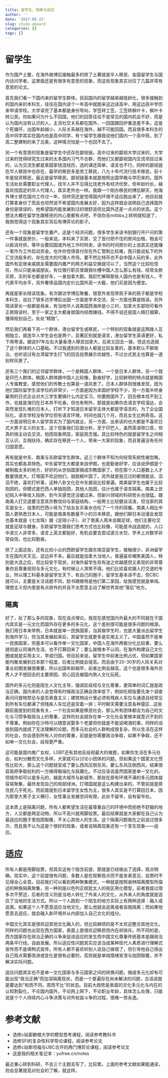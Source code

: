 ```yaml
---
title: 留学生、隔离与适应
author: ''
date: '2017-05-22'
slug: study-aboard
categories: []
tags: []
---
```


# 留学生

作为国产土鳖，在海外做博后接触最多的除了土著就是华人移民、各国留学生与国内访问学者，这里面还是有很多有意思的现象，而这些现象其实对应了几篇非常有意思的论文。

首先我们看一下国内来的留学生群体。目前国内的留学越来越低龄化，很多接触到的国内来的本科生，往往在国内读个一年高中就跑来这边读高中，用这边高中学历来申请学校。大学读完了基本都是身份导向，学签转工签，工签转枫叶卡，枫叶卡转公民。你如果问为什么不回国，他们的回答往往不是常见的国内机会不好，而是认为国内没有认识的人，主流社交关系都在国外，一回国跟回炉重造差不多。这是个死循环，出国年龄越小，人际关系越在海外，越不可能回国。而且很多本科生的高中同学其实在国内也是高中同学，有个留学生跟我说他们国内一个高中班，到了高二整建制的来了北美，这种情况怕是一个也回不去了。

另一个有意思的现象是留学生中还存在鄙视链。高中过来的鄙视大学过来的，大学过来的觉得研究生过来的太多国内习气不合群，而他们又都鄙视国内交流项目过来的，认为交流生都是拿国家钱混经历，选的课还简单，语言也不行。同样的鄙视链在华人移民中也存在，最早的移民多是劳工移民，八九十年代流行技术移民，前十年是投资移民，最近是留学移民，鄙视链基本就是按照出国早晚与学历来的。国外生活处处需要职业代理人，找华人并不见得比找老外有经济优势，但年龄约长，越喜欢找固定的华人代理人，其实老外也一样。我跟一个刚办移民的博后聊天，他海外博士曾在国内工作过一年，但终究还是觉得国内环境不适应跑出来了，他目前就打算拿身份了而且也坦然说不希望国内发展太好，因为这样就会说明自己选择国外身份是错误的，他希望国内能发展到过的很舒适但比国外还差一点点的状态。这个想法大概在留学生跟移民的内心里都有点吧，不信你去mitbbs上转转就知道了，我倒觉得这个现象其实背后有博弈论的影子。

还有一个现象是留学生置产。这是个经济问题，很多学生来读书到银行开户问的第一件事就是房价，一般来说，本科来了买房，交了首付把不住的房间出租，租金可以抵消月供，等毕业要回国或外地工作时转卖，读书的时间房价的上涨其实还能赚一笔作为工作启动资金。也许你觉得首付存在外汇管制比较难，我只能说私下的外汇交流挺多的，存在庞大的代理人市场，要不然比特币也不会中国人玩的多，此外国外有定居亲戚朋友需要国内置产的两方利益交换就可以了，当然这个比较吃信任，所以只能亲戚朋友。有位银行职员曾跟我吐槽中国人怎么那么有钱，经常全款买房，买的车也都是好车，一身加拿大鹅，我赶忙解释那些人国内也是有钱人，不代表平均水平，另外奢侈品国内定价比国外高一大截，他们买是因为便宜。

再就是家长陪读现象。有次跟访学博后聚餐，很意外发现带孩子来的孩子都是学校本科生，说白了很多访学博后出国一方面是学术交流，另一方面也算是陪读。另外陪读家长一般都是母亲，有当地华人说美国西海岸是小三村，加拿大东部则可看作正房陪读村，至于一家之主大都身居国内经商赚钱。不得不说还是国人精打细算，懂得规划自己，处处“精致”。

然后我们再看下另一个群体，港台留学生或移民，一个特别的现象就是这两拨人互相独立，就连华人学生会也是两个，显著区别就是语言，港台留学生英语更好，私下用粤语。据说97年左右大量香港人移民加拿大，后来又回去一拨，但这也造就了这个群体的人口基础。不过我遇到的港台人都是比较友善的，基本默认不聊政治，也听说过有台湾留学生打飞的回去投票展示优越性，不过台式民主也算是一道别样风景了。

还有三个我们的近邻留学群体，一个是韩国人群体，一个是日本人群体，另一个就是印巴人群体。韩国人群体跟中国人比较像，勤奋好学，比较鲜明的特点就是韩国人专属教堂，感觉他们的传教士也算是一道风景了。日本人群体则很难发现，因为他们国际留学生读学位的非常少，一方面是因为本国好学校不少，另一方面半终身雇用的日式企业对大三学生要搞什么内定实习，你要跑国外了，回去根本找不到工作，也就是海归在日本并不吃香。但也有例外，那就是如果你去语言学校溜达，会突然发现扎堆的日本人，打听下才知道日本留学主体大都是学语言的，为了企业国际化，语言学校没有学位但有语言环境，时间也就几个月，而且女生比例奇高。这一方面说明日本人留学其实为了国内就业，另一方面，出来读的也大都是不喜欢日式大男子主义的女生，这个现象我们后面分析。至于印巴人，虽然英语带口音，但真的很主动去交流，抱团现象明显，家庭观念强。其比较特色的就是留学生之间相互认识，互相扶持，确实存在移民一个人，带来一大家的现象，而且普遍没有任何归国意愿。

再有就是中东、南美与东欧留学生群体。这三个群体不知为何经常系统性被忽略，其实也都各具特色。中东留学生大都是来自伊朗，也是勤奋好学，应该说伊朗是个被制裁太多的地方，好好的从世俗国家搞成宗教国家了。但在那个人口基数上人才数量很庞大，灯塔国不欢迎他们，就跑枫叶国了。另外就是我见过的都很能说，滔滔不绝，喜欢打听事，这种八卦文化在中东据说比较普遍。南美留学生也属于比较抱团的，但模式是巴西人单独抱团，其他人抱团，估计也属于语言隔离。南美上世纪陷入中等收入陷阱，到今天感觉还没缓过来，但新兴领域的科研势头也很猛。跟南美人打交道要注意其宗教信仰与家庭结构，一般男士比较健谈活泼，但当家的其实是女士，组里的巴西小哥为了给女友买香水也吃了一个月的简餐。南美人相比中国人更熟悉日本人，可能是南美有数量不小的日本移民，跟他们聊日本动漫会发现也基本就是《七龙珠》跟《足球小子》，对了南美人周末会踢足球，他们主要社交就是足球与健身。东欧留学生跟我们思考方式也比较像，可能是冷战造就的，人口中波兰人非常多，语言上英文都挺好，有机会要去尝试波兰水饺，学术上对数学非常自信，也比较勤奋。

除了上面这些，还有比较小众的西欧留学生跟东南亚留学生，接触很少，非洲留学生在国内天天见，这边并不多。最后就是加拿大当地人，普遍喜欢嘲笑美国人，特别是大选之后，但比较安于现状，对海外留学生存有迷之优越感但又表现的非常尊重你且尊重规则与多元文化，有时候让人哭笑不得。他们比较喜欢跟人打交道的专业，所以理工科基本是留学生天下，有自己的圈子，留学生基本进不去，但CBC就可以，主要是关注话题不同，脸书跟推特是他们第二家园，给我感觉就是单纯、理想主义但内里是有点排外的并且不太愿意主动了解世界其他“落后”地方。

## 隔离

好了，扯了那么多的现象，现在说点理论。我现在感觉国内外最大的不同就在于国内其实是一元文化而国外存在更多的多元化，这个差别很可能是很多问题的根源。我们用日本来举例，日本就是单一民族国家，当其做学生时，也是大量派出留学生到海外学习，但当其发展起来后，其留学生就更多是实用主义了。中国虽然不是单一民族国家，但基本可以看作单一文化国家，中国人在海外两极分化比较重，要么就彻底认同海外生活，也不打算回来了；要么就根本不认同，在海外构建自己文化圈或就是实用主义，学成归国。但目前来说，留学生中前者比例占优，但如果国家能均衡发展到日本那个程度，后者比例就会提高。而且由于20-30岁的人际关系对事业初期发展很重要，所以出国年龄越早，前者比例会越高，这个也是很多海外优秀人才不想回去的主要原因，担心回去被国内熟人文化玩死。

国外的多元化则是陌生人文化主导，强调反歧视与文化尊重，更简单的词汇就是政治正确。国内来的人会觉得有时候政治正确会效率低下，例如吃顿饭要先发个调查表问问食物禁忌与是否素食主义；建筑物设计里必须有残疾人车位与通道且经常见到所有车位都满了但残疾人车位还是空着一排；平时聊天需要注意各种雷区…这些跟前面提到的现象有关，一个社会如果是移民社会，那么所有团体都会为自己的文化与习惯争取政治上的尊重，这样的社会就存在单一文化社会里根本就意识不到的不尊重。例如你在沙特可以随意说娶多个老婆但你就是不能说喝酒的事，同样的话放到国内就成了无法理解的论题，而多元社会的人群构成很复杂，所以生活在这样的社会，你会感到所有人对你的尊重，前提是你需要政治争取，如果不争取，还不如单一文化社会，歧视更严重。

这可能是国内推广女权、LGBT还有其他反歧视最大的难题，如果你生活在多元社会，权利分散而文化多样，大家就可以讨论小团体的问题。但如果这个国家文化惯性比较大，那么这个问题就变成了要么西风压倒东风，要么东风压倒西风，结果很容易把争取权利的一方搞得极端化与妖魔化。不过应该说虽然国家是单一文化的，但城市却可以是多元的，越是大城市与新城市，那些在原有环境不满的多元团体就容易聚集，最终发现自己的局部绿洲。灯塔国就是这么构建出来的，不管前提是原住民几乎死光。而前面提到日本留学生女性为主，很多人其实是不打算回日本，因为那里大男子主义横行，女性事业发展空间有限，此处不留爷，自有留爷处。

这本质上是隔离问题，所有人都希望生活在最尊重自己的环境中而拒绝不舒服的地方，人又都是两足动物，所以不高兴就用脚投票。最后结果就是大家都在自己认为最适应的圈子里抱团取暖，不关心其他人的生活。这个隔离问题我在之前说过很多次，而且我不认为这是个很好的现象，或者说隔离现象还有一个孪生现象——适应。

# 适应

所有人都是用脚投票，但其实这有个隐含前提，那就是已经做出了选择，观点明确。现实中，这个前提很有问题，多数人是在观察观点而不是发表意见，投票时不见得全心全意。目前我们可以看到两种聚集模式，一种就是按照谢林隔离模型所描述的种族隔离聚集，另一种则是以色列正统犹太人的街区黑化模型，前者我提过很多次不赘述，后者的含义则是当地人转化了外来人的文化，从外来人的角度就是适应了当地的生活方式。所以一个人跑到一个陌生的地方实际上有两种选择：融入或逃离。如果这个人不愿意适应当地文化，那么他就会逃离或者自我隔离；而如果他愿意去适应，就会融入新环境并从内部加入自己文化的组分。

中国文化其实是很欢迎其他文化融入的，但比较麻烦的是不太欢迎整合其他文化。同样的问题也出现在西方国家，表面上是很欢迎移民但内在却排斥。所不同的是，西方国家存在政治正确的斗争来促进适应的发生而中国文化尊重传统基本是跟政治两条平行线，自由发展。所以适应性问题其实应该当成某种现代人素质进行理解式宣传而不是填鸭式宣传。所有人都不喜欢听别人说自己做错了，但引导他自己得出自己观点需要改进或变化是很有必要的，否则就是单纯情绪宣泄与抱团取暖，并不解决实际问题。

适应问题其实也不是单一文化国家与多元国家之间的转换问题，搞成多元化却有可能出现“政治正确”而加深隔离现状，而是一个普遍存在尚未解决的问题，古话说就是要达到“和而不同，周而不比”的状态。目前大趋势是表面的文化多元化与内在的认知割裂化，不论国内国外，不论网上网下，不论职业年龄，具体怎么处理，只能说是个个人持续内心斗争决策与对外权益斗争的过程，很难一劳永逸。

# 参考文献

- 选修c站密歇根大学的模型思考课程，阅读参考教科书
- 选修SFI的复杂性科学导论课程，阅读参考论文
- 选修c站斯坦福与UBC合开的两门博弈论课程，阅读参考论文
- 这是我的相关笔记本：yufree.cn/notes

最近重心转到科研，不会三个主题去写了，比较累。上面的参考文献如果能通读，则会显著提高对社会的了解，就这样。